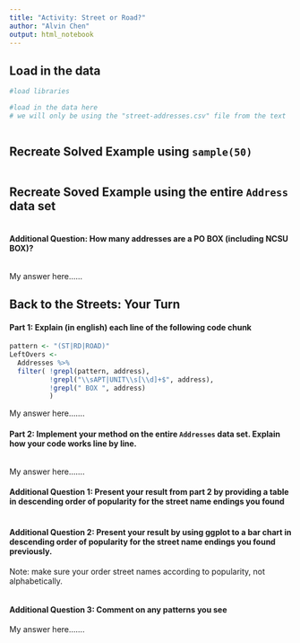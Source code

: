 ```yaml
---
title: "Activity: Street or Road?"
author: "Alvin Chen"
output: html_notebook
---
```


## Load in the data

```r
#load libraries 

#load in the data here 
# we will only be using the "street-addresses.csv" file from the text



```

## Recreate Solved Example using `sample(50)`

```r


```

## Recreate Soved Example using the entire `Address` data set

```r


```

#### Additional Question: How many addresses are a PO BOX (including NCSU BOX)? 

```r


```

My answer here...... 


## Back to the Streets: Your Turn

#### Part 1: Explain (in english) each line of the following code chunk

```r
pattern <- "(ST|RD|ROAD)"
LeftOvers <-
  Addresses %>% 
  filter( !grepl(pattern, address),
          !grepl("\\sAPT|UNIT\\s[\\d]+$", address),
          !grepl(" BOX ", address)
          )
```

My answer here.......

#### Part 2: Implement your method on the entire `Addresses` data set. Explain how your code works line by line.

```r



```

My answer here.......

#### Additional Question 1: Present your result from part 2 by providing a table in descending order of popularity for the street name endings you found

```r


```

#### Additional Question 2: Present your result by using ggplot to a bar chart in descending order of popularity for the street name endings you found previously.

Note: make sure your order street names according to popularity, not alphabetically.

```r

```

#### Additional Question 3: Comment on any patterns you see

My answer here.......
